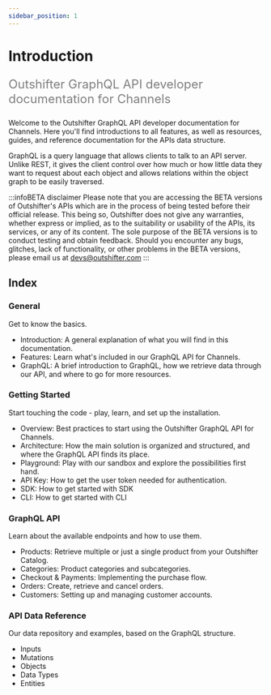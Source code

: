 ```yaml
---
sidebar_position: 1
---
```


# Introduction

<font color="grey" size="5" >

Outshifter GraphQL API developer documentation for Channels

</font>  

Welcome to the Outshifter GraphQL API developer documentation for Channels. Here you'll find introductions to all features, as well as resources, guides, and reference documentation for the APIs data structure.

GraphQL is a query language that allows clients to talk to an API server. Unlike REST, it gives the client control over how much or how little data they want to request about each object and allows relations within the object graph to be easily traversed.

:::infoBETA disclaimer
Please note that you are accessing the BETA versions of Outshifter's APIs which are in the process of being tested before their official release. 
This being so, Outshifter does not give any warranties, whether express or implied, as to the suitability or usability of the APIs, its services, or any of its content. The sole purpose of the BETA versions is to conduct testing and obtain feedback. Should you encounter any bugs, glitches, lack of functionality, or other problems in the BETA versions, please email us at devs@outshifter.com
:::

## Index

### General

Get to know the basics.

- Introduction: A general explanation of what you will find in this documentation.
- Features: Learn what's included in our GraphQL API for Channels.
- GraphQL: A brief introduction to GraphQL, how we retrieve data through our API, and where to go for more resources.

### Getting Started

Start touching the code - play, learn, and set up the installation.

- Overview: Best practices to start using the Outshifter GraphQL API for Channels.
- Architecture: How the main solution is organized and structured, and where the GraphQL API finds its place.
- Playground: Play with our sandbox and explore the possibilities first hand.
- API Key: How to get the user token needed for authentication.
- SDK: How to get started with SDK
- CLI: How to get started with CLI

### GraphQL API

Learn about the available endpoints and how to use them.

- Products: Retrieve multiple or just a single product from your Outshifter Catalog.
- Categories: Product categories and subcategories.
- Checkout & Payments: Implementing the purchase flow.
- Orders: Create, retrieve and cancel orders.
- Customers: Setting up and managing customer accounts.

### API Data Reference

Our data repository and examples, based on the GraphQL structure.

- Inputs
- Mutations
- Objects
- Data Types
- Entities